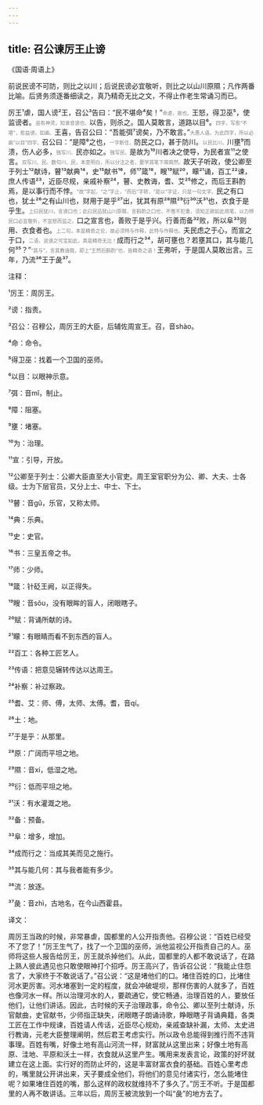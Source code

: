 ```yaml
---
---
---
```

title: 召公谏厉王止谤
---




《国语·周语上》





前说民谤不可防，则比之以川；后说民谤必宜敬听，则比之以山川原隰；凡作两番比喻。后贤务须逐番细读之，真乃精奇无比之文，不得止作老生常诵习而已。





厉王¹虐，国人谤²王，召公³告曰：“民不堪命⁴矣！”<font color=gray size=0.8rem>命虐，故也。</font>王怒，得卫巫⁵，使监谤者。<font color=gray size=0.8rem>巫有神灵，知谁曾谤也。</font>以告，则杀之。国人莫敢言，道路以目⁶。<font color=gray size=0.8rem>四字，写愈“不堪”，愈益谤，如画。</font>王喜，告召公曰：“吾能弭⁷谤矣，乃不敢言。”<font color=gray size=0.8rem>大愚人语。为此四字，所以必画“以目”四字。</font>召公曰：“是障⁸之也，<font color=gray size=0.8rem>一字断住。</font>防民之口，甚于防川。<font color=gray size=0.8rem>以民比川。</font>川壅⁹而溃，伤人必多，<font color=gray size=0.8rem>独写川。</font>民亦如之。<font color=gray size=0.8rem>独写民。</font>是故为¹⁰川者决之使导，为民者宣¹¹之使言。<font color=gray size=0.8rem>双写川、民。数句川、民，本意明白，所以分注之者，要学其笔下凿凿然。</font>故天子听政，使公卿至于列士¹²献诗，瞽¹³献典¹⁴，史¹⁵献书¹⁶，师¹⁷箴¹⁸，瞍¹⁹赋²⁰，矇²¹诵，百工²²谏，庶人传语²³，近臣尽规，亲戚补察²⁴，瞽、史教诲，耆、艾²⁵修之，而后王斟酌焉，是以事行而不悖。<font color=gray size=0.8rem>“故”字起，“之”字止，“而后”字转，“是以”字证，只是一句文字。</font>民之有口也，犹土²⁶之有山川也，财用于是乎²⁷出，犹其有原²⁸隰²⁹衍³⁰沃³¹也，衣食于是乎生。<font color=gray size=0.8rem>上曰民犹川，言谤口也；此曰民品犹山川原隰，言斟酌之口也，不惟不犯重，须知正欲如此用笔，以力辨民口必宜敬听，不宜怒而监之。</font>口之宣言也，善败于是乎兴。行善而备³²败，所以阜³³则用、衣食者也。<font color=gray size=0.8rem>上二句，本是精奇之论，故必须特与作释，此特与作释也。</font>夫民虑之于心，而宣之于口，<font color=gray size=0.8rem>二语，说谤之可宝如此，真是精奇无比！</font>成而行之³⁴，胡可壅也？若壅其口，其与能几何³⁵？”<font color=gray size=0.8rem>“其与”，言其教诲我，即上“王然后斟酌”也，皆精奇之语！</font>王弗听，于是国人莫敢出言。三年，乃流³⁶王于彘³⁷。

注释：

¹厉王：周厉王。

²谤：指责。

³召公：召穆公，周厉王的大臣，后辅佐周宣王。召，音shào。

⁴命：命令。

⁵得卫巫：找着一个卫国的巫师。

⁶以目：以眼神示意。

⁷弭：音mǐ，制止。

⁸障：阻塞。

⁹壅：堵塞。

¹⁰为：治理。

¹¹宣：引导，开放。

¹²公卿至于列士：公卿大臣直至大小官吏。周王室官职分为公、卿、大夫、士各级。士为下层官员，又分上士、中士、下士。

¹³瞽：音gǔ，乐官，又称太师。

¹⁴典：乐典。

¹⁵史：史官。

¹⁶书：三皇五帝之书。

¹⁷师：少师。

¹⁸箴：针砭王阙，以正得失。

¹⁹瞍：音sǒu，没有眼眸的盲人，闭眼瞎子。

²⁰赋：背诵所献的诗。

²¹矇：有眼睛而看不到东西的盲人。

²²百工：各种工匠艺人。

²³传语：把意见辗转传达以达周王。

²⁴补察：补过察政。

²⁵耆、艾：师、傅，太师、太傅。耆，音qí。

²⁶土：地。

²⁷于是乎：从那里。

²⁸原：广阔而平坦之地。

²⁹隰：音xí，低湿之地。

³⁰衍：低而平坦之地。

³¹沃：有水灌溉之地。

³²备：预备。

³³阜：增多，增加。

³⁴成而行之：当成其美而见之施行。

³⁵其与能几何：其与我者能有多少。

³⁶流：放逐。

³⁷彘：音zhì，古地名，在今山西霍县。

译文：

周厉王当政的时候，非常暴虐，国都里的人公开指责他。召穆公说：“百姓已经受不了您了！”厉王生气了，找了一个卫国的巫师，派他监视公开指责自己的人。巫师将这些人报告给厉王，厉王就杀掉他们。从此，国都里的人都不敢说话了，在路上熟人彼此遇见也只敢使眼神打个招呼。厉王高兴了，告诉召公说：“我能止住怨言了，大家终于不敢说话了。”召公说：“这是堵他们的口。堵住百姓的口，比堵住河水更厉害。河水堵塞到一定的程度，就会冲破堤坝，那样伤害的人就多了，百姓也像河水一样。所以治理河水的人，要疏通它，使它畅通，治理百姓的人，要放任他们，让他们讲话。因此，古时候的天子治理政事，命令公、卿以至列士献诗，乐官献曲，史官献书，少师指正缺失，闭眼瞎子朗诵诗歌，睁眼瞎子背诵典籍，各类工匠在工作中规谏，百姓请人传话，近臣尽心规劝，亲戚查缺补漏，太师、太史进行教诲，元老大臣整理阐明，然后君王考虑实行。所以政令总能得到推行而不违背事理。百姓有嘴，好像土地有高山河流一样，财富就从这里出来；好像土地有高原、洼地、平原和沃土一样，衣食就从这里产生。嘴用来发表言论，政策的好坏就建立在这上面。实行好的而防止坏的，这是丰富财富衣食的基础。百姓心里考虑的，嘴里就公开讲出来，天子要成全他们，将他们的意见付诸实行，怎么能堵住呢？如果堵住百姓的嘴，那么这样的政权就维持不了多久了。”厉王不听。于是国都里的人再不敢讲话。三年以后，周厉王被流放到一个叫“彘”的地方去了。